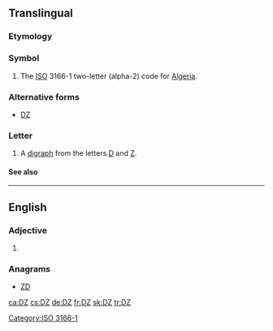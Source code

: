{{character info/new|Ǳ}}
{{also|dz|Dz|.dz|dź|dž|Dž|DŽ}}
==Translingual==

===Etymology===
{{rfe|lang=mul}}

===Symbol===
{{head|mul|symbol}}

# The [[ISO]] 3166-1 two-letter (alpha-2) code for [[Algeria]].

===Alternative forms===
* [[Ǳ]]

===Letter===
{{mul-letter|upper=DZ|mixed=Dz|lower=dz|script=Latn}}

# A [[digraph]] from the letters [[D]] and [[Z]].

====See also====
{{Latn-script}}

[[Category:ISO 3166-1]]

----

==English==

===Adjective===
{{en-adj|-}}

# {{abbreviation of|dizygotic|lang=en}}

===Anagrams===
* [[ZD#English|ZD]]

[[ca:DZ]]
[[cs:DZ]]
[[de:DZ]]
[[fr:DZ]]
[[sk:DZ]]
[[tr:DZ]]